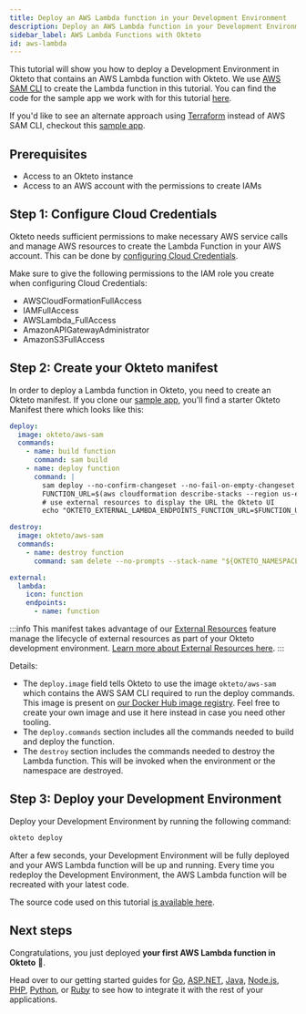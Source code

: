 ```yaml
---
title: Deploy an AWS Lambda function in your Development Environment
description: Deploy an AWS Lambda function in your Development Environment
sidebar_label: AWS Lambda Functions with Okteto
id: aws-lambda
---
```



This tutorial will show you how to deploy a Development Environment in Okteto that contains an AWS Lambda function with Okteto. We use [AWS SAM CLI](https://docs.aws.amazon.com/serverless-application-model/latest/developerguide/what-is-sam-overview.html) to create the Lambda function in this tutorial.
You can find the code for the sample app we work with for this tutorial [here](https://github.com/okteto/aws-lambda).

If you'd like to see an alternate approach using [Terraform](https://www.terraform.io/) instead of AWS SAM CLI, checkout this [sample app](https://github.com/okteto-community/aws-lambda-with-terraform).

## Prerequisites

- Access to an Okteto instance
- Access to an AWS account with the permissions to create IAMs

## Step 1: Configure Cloud Credentials

Okteto needs sufficient permissions to make necessary AWS service calls and manage AWS resources to create the Lambda Function in your AWS account. This can be done  by [configuring Cloud Credentials](admin/cloud-credentials/aws.mdx).

Make sure to give the following permissions to the IAM role you create when configuring Cloud Credentials:

- AWSCloudFormationFullAccess
- IAMFullAccess
- AWSLambda_FullAccess
- AmazonAPIGatewayAdministrator
- AmazonS3FullAccess

## Step 2: Create your Okteto manifest

In order to deploy a Lambda function in Okteto, you need to create an Okteto manifest. If you clone our [sample app](https://github.com/okteto/aws-lambda), you'll find a starter Okteto Manifest there which looks like this:

```yaml title="okteto.yaml"
deploy:
  image: okteto/aws-sam
  commands:
    - name: build function
      command: sam build
    - name: deploy function
      command: |
        sam deploy --no-confirm-changeset --no-fail-on-empty-changeset --s3-prefix "${OKTETO_NAMESPACE}" --stack-name "${OKTETO_NAMESPACE}-okteto-lambda" --resolve-s3
        FUNCTION_URL=$(aws cloudformation describe-stacks --region us-east-1 --stack-name ${OKTETO_NAMESPACE}-okteto-lambda --query "Stacks[0].Outputs[0].OutputValue" --output text)
        # use external resources to display the URL the Okteto UI
        echo "OKTETO_EXTERNAL_LAMBDA_ENDPOINTS_FUNCTION_URL=$FUNCTION_URL" >> $OKTETO_ENV

destroy:
  image: okteto/aws-sam
  commands:
    - name: destroy function
      command: sam delete --no-prompts --stack-name "${OKTETO_NAMESPACE}-okteto-lambda" --region us-east-1

external:
  lambda:
    icon: function
    endpoints:
      - name: function
```

:::info
This manifest takes advantage of our [External Resources](tutorials/external-resources.mdx) feature manage the lifecycle of external resources as part of your Okteto development environment. [Learn more about External Resources here](tutorials/external-resources.mdx).
:::

Details:

- The `deploy.image` field tells Okteto to use the image `okteto/aws-sam` which contains the AWS SAM CLI required to run the deploy commands. This image is present on [our Docker Hub image registry](https://hub.docker.com/r/okteto/aws-sam). Feel free to create your own image and use it here instead in case you need other tooling.
- The `deploy.commands` section includes all the commands needed to build and deploy the function.
- The `destroy` section includes the commands needed to destroy the Lambda function. This will be invoked when the environment or the namespace are destroyed.

## Step 3: Deploy your Development Environment

Deploy your Development Environment by running the following command:

```bash
okteto deploy
```

After a few seconds, your Development Environment will be fully deployed and your AWS Lambda function will be up and running. Every time you redeploy the Development Environment, the AWS Lambda function will be recreated with your latest code.

The source code used on this tutorial [is available here](https://github.com/okteto/aws-lambda).

## Next steps

Congratulations, you just deployed **your first AWS Lambda function in Okteto** 🚀.

Head over to our getting started guides for [Go](development/containers/file-sync/golang.mdx), [ASP.NET](development/containers/file-sync/aspnetcore.mdx), [Java](development/containers/file-sync/java.mdx), [Node.js](development/containers/file-sync/node.mdx), [PHP](development/containers/file-sync/php.mdx), [Python](development/containers/file-sync/python.mdx), or [Ruby](development/containers/file-sync/ruby.mdx) to see how to integrate it with the rest of your applications.
